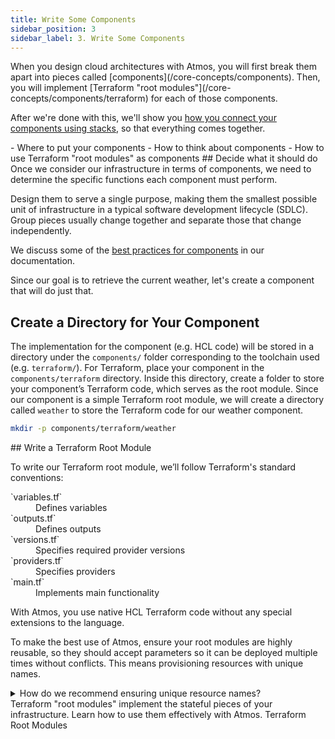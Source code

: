```yaml
---
title: Write Some Components
sidebar_position: 3
sidebar_label: 3. Write Some Components
---
```


<Intro>
When you design cloud architectures with Atmos, you will first break them apart into pieces called [components](/core-concepts/components). Then, you will implement [Terraform "root modules"](/core-concepts/components/terraform) for each of those components. 
</Intro>

After we're done with this, we'll show you [how you connect your components using stacks](/quick-start/simple/configure-stacks), so that everything comes together.

<KeyPoints>
- Where to put your components
- How to think about components
- How to use Terraform "root modules" as components
</KeyPoints>

<Step>

<Step>
## <StepNumber/> Decide what it should do
Once we consider our infrastructure in terms of components, we need to determine the specific functions each component must perform.

Design them to serve a single purpose, making them the smallest possible unit of infrastructure in a typical software development lifecycle (SDLC). Group pieces usually change together and separate those that change independently.

We discuss some of the [best practices for components](/best-practices/components) in our documentation. 

Since our goal is to retrieve the current weather, let's create a component that will do just that.

</Step>

## <StepNumber/> Create a Directory for Your Component

The implementation for the component (e.g. HCL code) will be stored in a directory under the `components/` folder corresponding to the toolchain used (e.g. `terraform/`). For Terraform, place your component in the `components/terraform` directory. Inside this directory, create a folder to store your component’s Terraform code, which serves as the root module. Since our component is a simple Terraform root module, we will create a directory called `weather` to store the Terraform code for our weather component.

```bash
mkdir -p components/terraform/weather
```

</Step>


<Step>
## <StepNumber/> Write a Terraform Root Module

To write our Terraform root module, we’ll follow Terraform's standard conventions: 
<dl>
  <dt>`variables.tf`</dt>
  <dd>Defines variables</dd>

  <dt>`outputs.tf`</dt>
  <dd>Defines outputs</dd>

  <dt>`versions.tf`</dt>
  <dd>Specifies required provider versions</dd>

  <dt>`providers.tf`</dt>
  <dd>Specifies providers</dd>

  <dt>`main.tf`</dt>
  <dd>Implements main functionality</dd>
</dl>

With Atmos, you use native HCL Terraform code without any special extensions to the language.

To make the best use of Atmos, ensure your root modules are highly reusable, so they should accept parameters so it can be deployed multiple times without conflicts. This means provisioning resources with unique names.  


<details>
<summary>How do we recommend ensuring unique resource names?</summary>

Cloud Posse's [`terraform-null-label`](https://github.com/cloudposse/terraform-null-label) module makes this easier by turning naming into a standardized, programmatically enforced convention. Setting the null label parameters ensures unique resource names and enforces consistency across your team and organization. 

__NOTE:__ In our example, we will keep it simple to focus on the basics, so we will not use this module.
</details>


<ActionCard title="Want to go deeper on this topic?">
    Terraform "root modules" implement the stateful pieces of your infrastructure. Learn how to use them effectively with Atmos.
    <PrimaryCTA to="/core-concepts/components/terraform">Terraform Root Modules</PrimaryCTA>
</ActionCard>

</Step>

